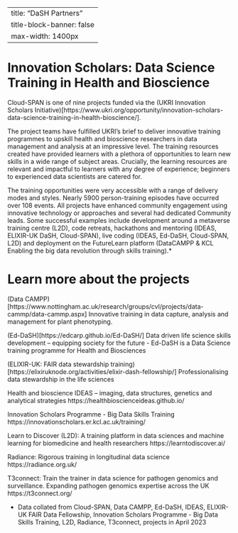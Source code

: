 
---
title: "DaSH Partners"
title-block-banner: false
max-width: 1400px
---

# Innovation Scholars: Data Science Training in Health and Bioscience

Cloud-SPAN is one of nine projects funded via the (UKRI Innovation Scholars Initiative)[https://www.ukri.org/opportunity/innovation-scholars-data-science-training-in-health-bioscience/]. 

The project teams have fulfilled UKRI’s brief to deliver innovative training programmes to upskill health and bioscience researchers in data management and analysis at an impressive level. The training resources created have provided learners with a plethora of opportunities to learn new skills in a wide range of subject areas. Crucially, the learning resources are relevant and impactful to learners with any degree of experience; beginners to experienced data scientists are catered for.  

The training opportunities were very accessible with a range of delivery modes and styles. Nearly 5900 person-training episodes have occurred over 108 events. All projects have enhanced community engagement using innovative technology or approaches and several had dedicated Community leads. Some successful examples include development around a metaverse training centre (L2D), code retreats, hackathons and mentoring (IDEAS, ELIXIR-UK DaSH, Cloud-SPAN), live coding (IDEAS, Ed-DaSH, Cloud-SPAN, L2D) and deployment on the FutureLearn platform (DataCAMPP & KCL Enabling the big data revolution through skills training).*

# Learn more about the projects 

(Data CAMPP)[https://www.nottingham.ac.uk/research/groups/cvl/projects/data-cammp/data-cammp.aspx] 
Innovative training in data capture, analysis and management for plant phenotyping. 

(Ed-DaSH)[https://edcarp.github.io/Ed-DaSH/] 
Data driven life science skills development – equipping society for the future - Ed-DaSH is a Data Science training programme for Health and Biosciences 

(ELIXIR-UK: FAIR data stewardship training)[https://elixiruknode.org/activities/elixir-dash-fellowship/] 
Professionalising data stewardship in the life sciences

Health and bioscience IDEAS – imaging, data structures, genetics and analytical strategies 
https://healthbioscienceideas.github.io/ 

Innovation Scholars Programme - Big Data Skills Training 
https://innovationscholars.er.kcl.ac.uk/training/ 

Learn to Discover (L2D): A training platform in data sciences and machine learning for biomedicine and health researchers
https://learntodiscover.ai/ 

Radiance: Rigorous training in longitudinal data science 
https://radiance.org.uk/ 

T3connect: Train the trainer in data science for pathogen genomics and surveillance. Expanding pathogen genomics expertise across the UK 
https://t3connect.org/


* Data collated from Cloud-SPAN, Data CAMPP, Ed-DaSH, IDEAS, ELIXIR-UK FAIR Data Fellowship, Innovation Scholars Programme - Big Data Skills Training, L2D, Radiance, T3connect, projects in April 2023 
